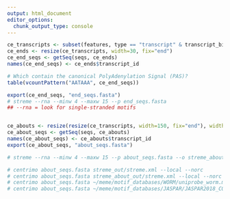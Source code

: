 ```yaml
---
output: html_document
editor_options: 
  chunk_output_type: console
---
```



```r

ce_transcripts <- subset(features, type == "transcript" & transcript_biotype == "protein_coding")
ce_ends <- resize(ce_transcripts, width=30, fix="end")
ce_end_seqs <- getSeq(seqs, ce_ends)
names(ce_end_seqs) <- ce_ends$transcript_id

# Which contain the canonical PolyAdenylation Signal (PAS)?
table(vcountPattern("AATAAA", ce_end_seqs))

export(ce_end_seqs, "end_seqs.fasta")
# streme --rna --minw 4 --maxw 15 --p end_seqs.fasta
## --rna = look for single-stranded motifs


ce_abouts <- resize(resize(ce_transcripts, width=150, fix="end"), width=300, fix="start")
ce_about_seqs <- getSeq(seqs, ce_abouts)
names(ce_about_seqs) <- ce_abouts$transcript_id
export(ce_about_seqs, "about_seqs.fasta")

# streme --rna --minw 4 --maxw 15 --p about_seqs.fasta --o streme_about_out

# centrimo about_seqs.fasta streme_out/streme.xml --local --norc
# centrimo about_seqs.fasta streme_about_out/streme.xml --local --norc
# centrimo about_seqs.fasta ~/meme/motif_databases/WORM/uniprobe_worm.meme --local --norc
# centrimo about_seqs.fasta ~/meme/motif_databases/JASPAR/JASPAR2018_CORE_nematodes_non-redundant.meme --local --norc

```
